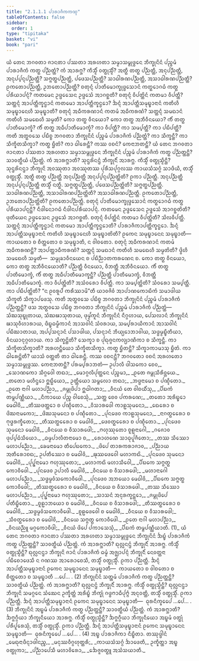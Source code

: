 ```yaml
---
title: "2.1.1.1 ᨸᩣᩁᩣᨩᩥᨠᨠᨱ᩠ᨯ"
tableOfContents: false
sidebar:
  order: 1
type: "tipitaka"
basket: "vi"
book: "pari"
---
```



<DynamicBreadcrumb />

<Division number="201" book="pari">

<Paragraph number="662" book="pari">
ᨿᩴ ᨲᩮᨶ ᨽᨣᩅᨲᩣ ᨩᩣᨶᨲᩣ ᨸᩔᨲᩣ ᩋᩁᩉᨲᩣ ᩈᨾ᩠ᨾᩣᩈᨾ᩠ᨻᩩᨴ᩠ᨵᩮᨶ ᨽᩥᨠ᩠ᨡᩩᨶᩦᨶᩴ ᨸᨬ᩠ᨧᨾᩴ ᨸᩣᩁᩣᨩᩥᨠᩴ ᨠᨲ᩠ᨳ ᨸᨬ᩠ᨬᨲ᩠ᨲᩴ? ᨠᩴ ᩋᩣᩁᨻ᩠ᨽ? ᨠᩥᩈ᩠ᨾᩥᩴ ᩅᨲ᩠ᨳᩩᩈ᩠ᨾᩥᩴ? ᩋᨲ᩠ᨳᩥ ᨲᨲ᩠ᨳ ᨸᨬ᩠ᨬᨲ᩠ᨲᩥ, ᩋᨶᩩᨸᨬ᩠ᨬᨲ᩠ᨲᩥ, ᩋᨶᩩᨸ᩠ᨸᨶ᩠ᨶᨸᨬ᩠ᨬᨲ᩠ᨲᩥ? ᩈᨻ᩠ᨻᨲ᩠ᨳᨸᨬ᩠ᨬᨲ᩠ᨲᩥ, ᨸᨴᩮᩈᨸᨬ᩠ᨬᨲ᩠ᨲᩥ? ᩈᩣᨵᩤᩁᨱᨸᨬ᩠ᨬᨲ᩠ᨲᩥ, ᩋᩈᩣᨵᩤᩁᨱᨸᨬ᩠ᨬᨲ᩠ᨲᩥ? ᩑᨠᨲᩮᩣᨸᨬ᩠ᨬᨲ᩠ᨲᩥ, ᩏᨽᨲᩮᩣᨸᨬ᩠ᨬᨲ᩠ᨲᩥ? ᨧᨲᩩᨶ᩠ᨶᩴ ᨸᩣᨲᩥᨾᩮᩣᨠ᩠ᨡᩩᨴ᩠ᨴᩮᩈᩣᨶᩴ ᨠᨲ᩠ᨳᩮᩣᨣᨵᩴ ᨠᨲ᩠ᨳ ᨸᩁᩥᨿᩣᨸᨶ᩠ᨶᩴ? ᨠᨲᨾᩮᨶ ᩏᨴ᩠ᨴᩮᩈᩮᨶ ᩏᨴ᩠ᨴᩮᩈᩴ ᩋᩣᨣᨧ᩠ᨨᨲᩥ? ᨧᨲᩩᨶ᩠ᨶᩴ ᩅᩥᨸᨲ᩠ᨲᩦᨶᩴ ᨠᨲᨾᩣ ᩅᩥᨸᨲ᩠ᨲᩥ? ᩈᨲ᩠ᨲᨶ᩠ᨶᩴ ᩋᩣᨸᨲ᩠ᨲᩥᨠ᩠ᨡᨶ᩠ᨵᩣᨶᩴ ᨠᨲᨾᩮᩣ ᩋᩣᨸᨲ᩠ᨲᩥᨠ᩠ᨡᨶ᩠ᨵᩮᩣ? ᨨᨶ᩠ᨶᩴ ᩋᩣᨸᨲ᩠ᨲᩥᩈᨾᩩᨭ᩠ᨮᩣᨶᩣᨶᩴ ᨠᨲᩥᩉᩥ ᩈᨾᩩᨭ᩠ᨮᩣᨶᩮᩉᩥ ᩈᨾᩩᨭ᩠ᨮᩣᨲᩥ? ᨧᨲᩩᨶ᩠ᨶᩴ ᩋᨵᩥᨠᩁᨱᩣᨶᩴ ᨠᨲᨾᩴ ᩋᨵᩥᨠᩁᨱᩴ? ᩈᨲ᩠ᨲᨶ᩠ᨶᩴ ᩈᨾᨳᩣᨶᩴ ᨠᨲᩥᩉᩥ ᩈᨾᨳᩮᩉᩥ ᩈᨾ᩠ᨾᨲᩥ? ᨠᩮᩣ ᨲᨲ᩠ᨳ ᩅᩥᨶᨿᩮᩣ? ᨠᩮᩣ ᨲᨲ᩠ᨳ ᩋᨽᩥᩅᩥᨶᨿᩮᩣ? ᨠᩥᩴ ᨲᨲ᩠ᨳ ᨸᩣᨲᩥᨾᩮᩣᨠ᩠ᨡᩴ? ᨠᩥᩴ ᨲᨲ᩠ᨳ ᩋᨵᩥᨸᩣᨲᩥᨾᩮᩣᨠ᩠ᨡᩴ? ᨠᩣ ᩅᩥᨸᨲ᩠ᨲᩥ? ᨠᩣ ᩈᨾ᩠ᨸᨲ᩠ᨲᩥ? ᨠᩣ ᨸᨭᩥᨸᨲ᩠ᨲᩥ? ᨠᨲᩥ ᩋᨲ᩠ᨳᩅᩈᩮ ᨸᨭᩥᨧ᩠ᨧ ᨽᨣᩅᨲᩣ ᨽᩥᨠ᩠ᨡᩩᨶᩦᨶᩴ ᨸᨬ᩠ᨧᨾᩴ ᨸᩣᩁᩣᨩᩥᨠᩴ ᨸᨬ᩠ᨬᨲ᩠ᨲᩴ? ᨠᩣ ᩈᩥᨠ᩠ᨡᨶ᩠ᨲᩥ? ᨠᩣ ᩈᩥᨠ᩠ᨡᩥᨲᩈᩥᨠ᩠ᨡᩣ? ᨠᨲ᩠ᨳ ᨮᩥᨲᩴ? ᨠᩣ ᨵᩤᩁᩮᨶ᩠ᨲᩥ? ᨠᩔ ᩅᨧᨶᩴ? ᨠᩮᨶᩣᨽᨲᨶ᩠ᨲᩥ?
</Paragraph>

</Division>
<Division number="202" book="pari">

<Paragraph number="663" book="pari">
ᨿᩴ ᨲᩮᨶ ᨽᨣᩅᨲᩣ ᨩᩣᨶᨲᩣ ᨸᩔᨲᩣ ᩋᩁᩉᨲᩣ ᩈᨾ᩠ᨾᩣᩈᨾ᩠ᨻᩩᨴ᩠ᨵᩮᨶ ᨽᩥᨠ᩠ᨡᩩᨶᩦᨶᩴ ᨸᨬ᩠ᨧᨾᩴ ᨸᩣᩁᩣᨩᩥᨠᩴ ᨠᨲ᩠ᨳ ᨸᨬ᩠ᨬᨲ᩠ᨲᨶ᩠ᨲᩥ? ᩈᩣᩅᨲ᩠ᨳᩥᨿᩴ ᨸᨬ᩠ᨬᨲ᩠ᨲᩴ. ᨠᩴ ᩋᩣᩁᨻ᩠ᨽᩣᨲᩥ? ᩈᩩᨶ᩠ᨴᩁᩦᨶᨶ᩠ᨴᩴ ᨽᩥᨠ᩠ᨡᩩᨶᩥᩴ ᩋᩣᩁᨻ᩠ᨽ. ᨠᩥᩈ᩠ᨾᩥᩴ ᩅᨲ᩠ᨳᩩᩈ᩠ᨾᩥᨶ᩠ᨲᩥ? ᩈᩩᨶ᩠ᨴᩁᩦᨶᨶ᩠ᨴᩣ ᨽᩥᨠ᩠ᨡᩩᨶᩦ ᩋᩅᩔᩩᨲᩣ ᩋᩅᩔᩩᨲᩔ ᨸᩩᩁᩥᩈᨸᩩᨣ᩠ᨣᩃᩔ ᨠᩣᨿᩈᩴᩈᨣ᩠ᨣᩴ ᩈᩣᨴᩥᨿᩥ, ᨲᩈ᩠ᨾᩥᩴ ᩅᨲ᩠ᨳᩩᩈ᩠ᨾᩥᩴ. ᩋᨲ᩠ᨳᩥ ᨲᨲ᩠ᨳ ᨸᨬ᩠ᨬᨲ᩠ᨲᩥ ᩋᨶᩩᨸᨬ᩠ᨬᨲ᩠ᨲᩥ ᩋᨶᩩᨸ᩠ᨸᨶ᩠ᨶᨸᨬ᩠ᨬᨲ᩠ᨲᩦᨲᩥ? ᩑᨠᩣ ᨸᨬ᩠ᨬᨲ᩠ᨲᩥ. ᩋᨶᩩᨸᨬ᩠ᨬᨲ᩠ᨲᩥ ᩋᨶᩩᨸ᩠ᨸᨶ᩠ᨶᨸᨬ᩠ᨬᨲ᩠ᨲᩥ ᨲᩈ᩠ᨾᩥᩴ ᨶᨲ᩠ᨳᩥ. ᩈᨻ᩠ᨻᨲ᩠ᨳᨸᨬ᩠ᨬᨲ᩠ᨲᩥ, ᨸᨴᩮᩈᨸᨬ᩠ᨬᨲ᩠ᨲᩦᨲᩥ? ᩈᨻ᩠ᨻᨲ᩠ᨳᨸᨬ᩠ᨬᨲ᩠ᨲᩥ. ᩈᩣᨵᩤᩁᨱᨸᨬ᩠ᨬᨲ᩠ᨲᩥ, ᩋᩈᩣᨵᩤᩁᨱᨸᨬ᩠ᨬᨲ᩠ᨲᩦᨲᩥ? ᩋᩈᩣᨵᩤᩁᨱᨸᨬ᩠ᨬᨲ᩠ᨲᩥ. ᩑᨠᨲᩮᩣᨸᨬ᩠ᨬᨲ᩠ᨲᩥ, ᩏᨽᨲᩮᩣᨸᨬ᩠ᨬᨲ᩠ᨲᩦᨲᩥ? ᩑᨠᨲᩮᩣᨸᨬ᩠ᨬᨲ᩠ᨲᩥ. ᨧᨲᩩᨶ᩠ᨶᩴ ᨸᩣᨲᩥᨾᩮᩣᨠ᩠ᨡᩩᨴ᩠ᨴᩮᩈᩣᨶᩴ ᨠᨲ᩠ᨳᩮᩣᨣᨵᩴ ᨠᨲ᩠ᨳ ᨸᩁᩥᨿᩣᨸᨶ᩠ᨶᨶ᩠ᨲᩥ? ᨶᩥᨴᩤᨶᩮᩣᨣᨵᩴ ᨶᩥᨴᩤᨶᨸᩁᩥᨿᩣᨸᨶ᩠ᨶᩴ. ᨠᨲᨾᩮᨶ ᩏᨴ᩠ᨴᩮᩈᩮᨶ ᩏᨴ᩠ᨴᩮᩈᩴ ᩋᩣᨣᨧ᩠ᨨᨲᩦᨲᩥ? ᨴᩩᨲᩥᨿᩮᨶ ᩏᨴ᩠ᨴᩮᩈᩮᨶ ᩏᨴ᩠ᨴᩮᩈᩴ ᩋᩣᨣᨧ᩠ᨨᨲᩥ. ᨧᨲᩩᨶ᩠ᨶᩴ ᩅᩥᨸᨲ᩠ᨲᩦᨶᩴ ᨠᨲᨾᩣ ᩅᩥᨸᨲ᩠ᨲᩦᨲᩥ? ᩈᩦᩃᩅᩥᨸᨲ᩠ᨲᩥ. ᩈᨲ᩠ᨲᨶ᩠ᨶᩴ ᩋᩣᨸᨲ᩠ᨲᩥᨠ᩠ᨡᨶ᩠ᨵᩣᨶᩴ ᨠᨲᨾᩮᩣ ᩋᩣᨸᨲ᩠ᨲᩥᨠ᩠ᨡᨶ᩠ᨵᩮᩣᨲᩥ? ᨸᩣᩁᩣᨩᩥᨠᩣᨸᨲ᩠ᨲᩥᨠ᩠ᨡᨶ᩠ᨵᩮᩣ. ᨨᨶ᩠ᨶᩴ ᩋᩣᨸᨲ᩠ᨲᩥᩈᨾᩩᨭ᩠ᨮᩣᨶᩣᨶᩴ ᨠᨲᩥᩉᩥ ᩈᨾᩩᨭ᩠ᨮᩣᨶᩮᩉᩥ ᩈᨾᩩᨭ᩠ᨮᩣᨲᩦᨲᩥ? ᩑᨠᩮᨶ ᩈᨾᩩᨭ᩠ᨮᩣᨶᩮᨶ ᩈᨾᩩᨭ᩠ᨮᩣᨲᩥ—  ᨠᩣᨿᨲᩮᩣ ᨧ ᨧᩥᨲ᩠ᨲᨲᩮᩣ ᨧ ᩈᨾᩩᨭ᩠ᨮᩣᨲᩥ, ᨶ ᩅᩤᨧᨲᩮᩣ. ᨧᨲᩩᨶ᩠ᨶᩴ ᩋᨵᩥᨠᩁᨱᩣᨶᩴ ᨠᨲᨾᩴ ᩋᨵᩥᨠᩁᨱᨶ᩠ᨲᩥ? ᩋᩣᨸᨲ᩠ᨲᩣᨵᩥᨠᩁᨱᩴ? ᩈᨲ᩠ᨲᨶ᩠ᨶᩴ ᩈᨾᨳᩣᨶᩴ ᨠᨲᩥᩉᩥ ᩈᨾᨳᩮᩉᩥ ᩈᨾ᩠ᨾᨲᩦᨲᩥ? ᨴ᩠ᩅᩦᩉᩥ ᩈᨾᨳᩮᩉᩥ ᩈᨾ᩠ᨾᨲᩥ—  ᩈᨾ᩠ᨾᩩᨡᩣᩅᩥᨶᨿᩮᨶ ᨧ ᨸᨭᩥᨬ᩠ᨬᩣᨲᨠᩁᨱᩮᨶ ᨧ. ᨠᩮᩣ ᨲᨲ᩠ᨳ ᩅᩥᨶᨿᩮᩣ, ᨠᩮᩣ ᨲᨲ᩠ᨳ ᩋᨽᩥᩅᩥᨶᨿᩮᩣᨲᩥ? ᨸᨬ᩠ᨬᨲ᩠ᨲᩥ ᩅᩥᨶᨿᩮᩣ, ᩅᩥᨽᨲ᩠ᨲᩥ ᩋᨽᩥᩅᩥᨶᨿᩮᩣ. ᨠᩥᩴ ᨲᨲ᩠ᨳ ᨸᩣᨲᩥᨾᩮᩣᨠ᩠ᨡᩴ, ᨠᩥᩴ ᨲᨲ᩠ᨳ ᩋᨵᩥᨸᩣᨲᩥᨾᩮᩣᨠ᩠ᨡᨶ᩠ᨲᩥ? ᨸᨬ᩠ᨬᨲ᩠ᨲᩥ ᨸᩣᨲᩥᨾᩮᩣᨠ᩠ᨡᩴ, ᩅᩥᨽᨲ᩠ᨲᩥ ᩋᨵᩥᨸᩣᨲᩥᨾᩮᩣᨠ᩠ᨡᩴ. ᨠᩣ ᩅᩥᨸᨲ᩠ᨲᩦᨲᩥ? ᩋᩈᩴᩅᩁᩮᩣ ᩅᩥᨸᨲ᩠ᨲᩥ. ᨠᩣ ᩈᨾ᩠ᨸᨲ᩠ᨲᩦᨲᩥ? ᩈᩴᩅᩁᩮᩣ ᩈᨾ᩠ᨸᨲ᩠ᨲᩥ. ᨠᩣ ᨸᨭᩥᨸᨲ᩠ᨲᩦᨲᩥ? “ᨶ ᩑᩅᩁᩪᨸᩴ ᨠᩁᩥᩔᩣᨾᩦ”ᨲᩥ ᨿᩣᩅᨩᩦᩅᩴ ᩋᩣᨸᩣᨱᨠᩮᩣᨭᩥᨠᩴ ᩈᨾᩣᨴᩤᨿ ᩈᩥᨠ᩠ᨡᨲᩥ ᩈᩥᨠ᩠ᨡᩣᨸᨴᩮᩈᩩ. ᨠᨲᩥ ᩋᨲ᩠ᨳᩅᩈᩮ ᨸᨭᩥᨧ᩠ᨧ ᨽᨣᩅᨲᩣ ᨽᩥᨠ᩠ᨡᩩᨶᩦᨶᩴ ᨸᨬ᩠ᨧᨾᩴ ᨸᩣᩁᩣᨩᩥᨠᩴ ᨸᨬ᩠ᨬᨲ᩠ᨲᨶ᩠ᨲᩥ? ᨴᩈ ᩋᨲ᩠ᨳᩅᩈᩮ ᨸᨭᩥᨧ᩠ᨧ ᨽᨣᩅᨲᩣ ᨽᩥᨠ᩠ᨡᩩᨶᩦᨶᩴ ᨸᨬ᩠ᨧᨾᩴ ᨸᩣᩁᩣᨩᩥᨠᩴ ᨸᨬ᩠ᨬᨲ᩠ᨲᩴ—  ᩈᩴᨥᩈᩩᨭ᩠ᨮᩩᨲᩣᨿ, ᩈᩴᨥᨹᩣᩈᩩᨲᩣᨿ, ᨴᩩᨾ᩠ᨾᩘᨠᩪᨶᩴ ᨽᩥᨠ᩠ᨡᩩᨶᩦᨶᩴ ᨶᩥᨣ᩠ᨣᩉᩣᨿ, ᨸᩮᩈᩃᩣᨶᩴ ᨽᩥᨠ᩠ᨡᩩᨶᩦᨶᩴ ᨹᩣᩈᩩᩅᩥᩉᩣᩁᩣᨿ, ᨴᩥᨭ᩠ᨮᨵᨾ᩠ᨾᩥᨠᩣᨶᩴ ᩋᩣᩈᩅᩤᨶᩴ ᩈᩴᩅᩁᩣᨿ, ᩈᨾ᩠ᨸᩁᩣᨿᩥᨠᩣᨶᩴ ᩋᩣᩈᩅᩤᨶᩴ ᨸᨭᩥᨥᩣᨲᩣᨿ, ᩋᨸ᩠ᨸᩈᨶ᩠ᨶᩣᨶᩴ ᨸᩈᩣᨴᩤᨿ, ᨸᩈᨶ᩠ᨶᩣᨶᩴ ᨽᩥᨿ᩠ᨿᩮᩣᨽᩣᩅᩤᨿ, ᩈᨴ᩠ᨵᨾ᩠ᨾᨭ᩠ᨮᩥᨲᩥᨿᩣ, ᩅᩥᨶᨿᩣᨶᩩᨣ᩠ᨣᩉᩣᨿ. ᨠᩣ ᩈᩥᨠ᩠ᨡᨶ᩠ᨲᩦᨲᩥ? ᩈᩮᨠ᩠ᨡᩣ ᨧ ᨸᩩᨳᩩᨩ᩠ᨩᨶᨠᩃ᩠ᨿᩣᨱᩥᨠᩣ ᨧ ᩈᩥᨠ᩠ᨡᨶ᩠ᨲᩥ. ᨠᩣ ᩈᩥᨠ᩠ᨡᩥᨲᩈᩥᨠ᩠ᨡᩣᨲᩥ? ᩋᩁᩉᨶ᩠ᨲᩥᨿᩮᩣ ᩈᩥᨠ᩠ᨡᩥᨲᩈᩥᨠ᩠ᨡᩣ. ᨠᨲ᩠ᨳ ᨮᩥᨲᨶ᩠ᨲᩥ? ᩈᩥᨠ᩠ᨡᩣᨠᩣᨾᩣᩈᩩ ᨮᩥᨲᩴ. ᨠᩣ ᨵᩤᩁᩮᨶ᩠ᨲᩦᨲᩥ? ᨿᩣᩈᩴ ᩅᨲ᩠ᨲᨲᩥ ᨲᩣ ᨵᩤᩁᩮᨶ᩠ᨲᩥ. ᨠᩔ ᩅᨧᨶᨶ᩠ᨲᩥ? ᨽᨣᩅᨲᩮᩣ ᩅᨧᨶᩴ ᩋᩁᩉᨲᩮᩣ ᩈᨾ᩠ᨾᩣᩈᨾ᩠ᨻᩩᨴ᩠ᨵᩔ. ᨠᩮᨶᩣᨽᨲᨶ᩠ᨲᩥ? ᨸᩁᨾ᩠ᨸᩁᩣᨽᨲᩴ—
</Paragraph>

<Paragraph number="664" type="verses" book="pari">
ᩏᨸᩣᩃᩥ ᨴᩤᩈᨠᩮᩣ ᨧᩮᩅ,_  
_ᩈᩮᩣᨱᨠᩮᩣ ᩈᩥᨣ᩠ᨣᩅᩮᩤ ᨲᨳᩣ;_  
_ᨾᩮᩣᨣ᩠ᨣᩃᩥᨸᩩᨲ᩠ᨲᩮᨶ ᨸᨬ᩠ᨧᨾᩣ,_  
_ᩑᨲᩮ ᨩᨾ᩠ᨻᩩᩈᩥᩁᩥᩅ᩠ᩉᨿᩮ._  

</Paragraph>

<Paragraph number="665" book="pari">
_ᨲᨲᩮᩣ ᨾᩉᩥᨶ᩠ᨴᩮᩣ ᩍᨭ᩠ᨭᩥᨿᩮᩣ,_  
ᩏᨲ᩠ᨲᩥᨿᩮᩣ ᩈᨾ᩠ᨻᩃᩮᩣ ᨲᨳᩣ;_  
_ᨽᨴ᩠ᨴᨶᩣᨾᩮᩣ ᨧ ᨸᨱ᩠ᨯᩥᨲᩮᩣ._  

</Paragraph>

<Paragraph number="666" type="verses" book="pari">
_ᩑᨲᩮ ᨶᩣᨣᩤ ᨾᩉᩣᨸᨬ᩠ᨬᩣ,_  
_ᨩᨾ᩠ᨻᩩᨴᩦᨸᩣ ᩍᨵᩤᨣᨲᩣ;_  
_ᩅᩥᨶᨿᩴ ᨲᩮ ᩅᩤᨧᨿᩥᩴᩈᩩ,_  
_ᨸᩥᨭᨠᩴ ᨲᨾ᩠ᨻᨸᨱ᩠ᨱᩥᨿᩣ._  

</Paragraph>

<Paragraph number="667" type="verses" book="pari">
_ᨶᩥᨠᩣᨿᩮ ᨸᨬ᩠ᨧ ᩅᩤᨧᩮᩈᩩᩴ,_  
_ᩈᨲ᩠ᨲ ᨧᩮᩅ ᨸᨠᩁᨱᩮ;_  
_ᨲᨲᩮᩣ ᩋᩁᩥᨭ᩠ᨮᩮᩣ ᨾᩮᨵᩤᩅᩦ,_  
_ᨲᩥᩔᨴᨲ᩠ᨲᩮᩣ ᨧ ᨸᨱ᩠ᨯᩥᨲᩮᩣ._  

</Paragraph>

<Paragraph number="668" type="verses" book="pari">
_ᩅᩥᩈᩣᩁᨴᩮᩤ ᨠᩣᩊᩈᩩᨾᨶᩮᩣ,_  
_ᨳᩮᩁᩮᩣ ᨧ ᨴᩦᨥᨶᩣᨾᨠᩮᩣ;_  
_ᨴᩦᨥᩈᩩᨾᨶᩮᩣ ᨧ ᨸᨱ᩠ᨯᩥᨲᩮᩣ._  

</Paragraph>

<Paragraph number="669" type="verses" book="pari">
_ᨸᩩᨶᨴᩮᩅ ᨠᩣᩊᩈᩩᨾᨶᩮᩣ,_  
_ᨶᩣᨣᨲ᩠ᨳᩮᩁᩮᩣ ᨧ ᨻᩩᨴ᩠ᨵᩁᨠ᩠ᨡᩥᨲᩮᩣ;_  
_ᨲᩥᩔᨲ᩠ᨳᩮᩁᩮᩣ ᨧ ᨾᩮᨵᩤᩅᩦ,_  
_ᨴᩮᩅᨲ᩠ᨳᩮᩁᩮᩣ ᨧ ᨸᨱ᩠ᨯᩥᨲᩮᩣ._  

</Paragraph>

<Paragraph number="670" type="verses" book="pari">
_ᨸᩩᨶᨴᩮᩅ ᩈᩩᨾᨶᩮᩣ ᨾᩮᨵᩤᩅᩦ,_  
_ᩅᩥᨶᨿᩮ ᨧ ᩅᩥᩈᩣᩁᨴᩮᩤ;_  
_ᨻᩉᩩᩔᩩᨲᩮᩣ ᨧᩪᩊᨶᩣᨣᩮᩤ,_  
_ᨣᨩᩮᩣᩅ ᨴᩩᨸ᩠ᨸᨵᩴᩈᩥᨿᩮᩣ._  

</Paragraph>

<Paragraph number="671" type="verses" book="pari">
_ᨵᨾ᩠ᨾᨸᩣᩃᩥᨲᨶᩣᨾᩮᩣ ᨧ,_  
_ᩁᩮᩣᩉᨱᩮ ᩈᩣᨵᩩᨸᩪᨩᩥᨲᩮᩣ;_  
_ᨲᩔ ᩈᩥᩔᩮᩣ ᨾᩉᩣᨸᨬ᩠ᨬᩮᩣ,_  
_ᨡᩮᨾᨶᩣᨾᩮᩣ ᨲᩥᨸᩮᨭᨠᩮᩣ._  

</Paragraph>

<Paragraph number="672" type="verses" book="pari">
_ᨴᩦᨸᩮ ᨲᩣᩁᨠᩁᩣᨩᩣᩅ,_  
_ᨸᨬ᩠ᨬᩣᨿ ᩋᨲᩥᩁᩮᩣᨧᨳ;_  
ᩏᨸᨲᩥᩔᩮᩣ ᨧ ᨾᩮᨵᩤᩅᩦ,_  
_ᨹᩩᩔᨴᩮᩅᩮᩤ ᨾᩉᩣᨠᨳᩦ._  

</Paragraph>

<Paragraph number="673" type="verses" book="pari">
_ᨸᩩᨶᨴᩮᩅ ᩈᩩᨾᨶᩮᩣ ᨾᩮᨵᩤᩅᩦ,_  
_ᨸᩩᨸ᩠ᨹᨶᩣᨾᩮᩣ ᨻᩉᩩᩔᩩᨲᩮᩣ;_  
_ᨾᩉᩣᨠᨳᩦ ᨾᩉᩣᩈᩥᩅᩮᩤ,_  
_ᨸᩥᨭᨠᩮ ᩈᨻ᩠ᨻᨲ᩠ᨳ ᨠᩮᩣᩅᩥᨴᩮᩤ._  

</Paragraph>

<Paragraph number="674" type="verses" book="pari">
_ᨸᩩᨶᨴᩮᩅ ᩏᨸᩣᩃᩥ ᨾᩮᨵᩤᩅᩦ,_  
_ᩅᩥᨶᨿᩮ ᨧ ᩅᩥᩈᩣᩁᨴᩮᩤ;_  
_ᨾᩉᩣᨶᩣᨣᩮᩤ ᨾᩉᩣᨸᨬ᩠ᨬᩮᩣ,_  
_ᩈᨴ᩠ᨵᨾ᩠ᨾᩅᩴᩈᨠᩮᩣᩅᩥᨴᩮᩤ._  

</Paragraph>

<Paragraph number="675" type="verses" book="pari">
_ᨸᩩᨶᨴᩮᩅ ᩋᨽᨿᩮᩣ ᨾᩮᨵᩤᩅᩦ,_  
_ᨸᩥᨭᨠᩮ ᩈᨻ᩠ᨻᨲ᩠ᨳ ᨠᩮᩣᩅᩥᨴᩮᩤ;_  
_ᨲᩥᩔᨲ᩠ᨳᩮᩁᩮᩣ ᨧ ᨾᩮᨵᩤᩅᩦ,_  
_ᩅᩥᨶᨿᩮ ᨧ ᩅᩥᩈᩣᩁᨴᩮᩤ._  

</Paragraph>

<Paragraph number="676" type="verses" book="pari">
_ᨲᩔ ᩈᩥᩔᩮᩣ ᨾᩉᩣᨸᨬ᩠ᨬᩮᩣ,_  
_ᨸᩩᨸ᩠ᨹᨶᩣᨾᩮᩣ ᨻᩉᩩᩔᩩᨲᩮᩣ;_  
_ᩈᩣᩈᨶᩴ ᩋᨶᩩᩁᨠ᩠ᨡᨶ᩠ᨲᩮᩣ,_  
_ᨩᨾ᩠ᨻᩩᨴᩦᨸᩮ ᨸᨲᩥᨭ᩠ᨮᩥᨲᩮᩣ._  

</Paragraph>

<Paragraph number="677" type="verses" book="pari">
_ᨧᩪᩊᩣᨽᨿᩮᩣ ᨧ ᨾᩮᨵᩤᩅᩦ,_  
_ᩅᩥᨶᨿᩮ ᨧ ᩅᩥᩈᩣᩁᨴᩮᩤ;_  
_ᨲᩥᩔᨲ᩠ᨳᩮᩁᩮᩣ ᨧ ᨾᩮᨵᩤᩅᩦ,_  
_ᩈᨴ᩠ᨵᨾ᩠ᨾᩅᩴᩈᨠᩮᩣᩅᩥᨴᩮᩤ._  

</Paragraph>

<Paragraph number="678" type="verses" book="pari">
_ᨧᩪᩊᨴᩮᩅᩮᩤ ᨧ ᨾᩮᨵᩤᩅᩦ,_  
_ᩅᩥᨶᨿᩮ ᨧ ᩅᩥᩈᩣᩁᨴᩮᩤ;_  
_ᩈᩥᩅᨲ᩠ᨳᩮᩁᩮᩣ ᨧ ᨾᩮᨵᩤᩅᩦ,_  
_ᩅᩥᨶᨿᩮ ᩈᨻ᩠ᨻᨲ᩠ᨳ ᨠᩮᩣᩅᩥᨴᩮᩤ._  

</Paragraph>

<Paragraph number="679" type="verses" book="pari">
_ᩑᨲᩮ ᨶᩣᨣᩤ ᨾᩉᩣᨸᨬ᩠ᨬᩣ,_  
_ᩅᩥᨶᨿᨬ᩠ᨬᩪ ᨾᨣ᩠ᨣᨠᩮᩣᩅᩥᨴᩤ;_  
_ᩅᩥᨶᨿᩴ ᨴᩦᨸᩮ ᨸᨠᩣᩈᩮᩈᩩᩴ,_  
_ᨸᩥᨭᨠᩴ ᨲᨾ᩠ᨻᨸᨱ᩠ᨱᩥᨿᩣᨲᩥ. (1)_  

</Paragraph>

</Division>
<Division number="203" book="pari">

<Paragraph number="680" book="pari">
ᨿᩴ ᨲᩮᨶ ᨽᨣᩅᨲᩣ ᨩᩣᨶᨲᩣ ᨸᩔᨲᩣ ᩋᩁᩉᨲᩣ ᩈᨾ᩠ᨾᩣᩈᨾ᩠ᨻᩩᨴ᩠ᨵᩮᨶ ᨽᩥᨠ᩠ᨡᩩᨶᩦᨶᩴ ᨨᨭ᩠ᨮᩴ ᨸᩣᩁᩣᨩᩥᨠᩴ ᨠᨲ᩠ᨳ ᨸᨬ᩠ᨬᨲ᩠ᨲᨶ᩠ᨲᩥ? ᩈᩣᩅᨲ᩠ᨳᩥᨿᩴ ᨸᨬ᩠ᨬᨲ᩠ᨲᩴ. ᨠᩴ ᩋᩣᩁᨻ᩠ᨽᩣᨲᩥ? ᨳᩩᩃᩖᨶᨶ᩠ᨴᩴ ᨽᩥᨠ᩠ᨡᩩᨶᩥᩴ ᩋᩣᩁᨻ᩠ᨽ. ᨠᩥᩈ᩠ᨾᩥᩴ ᩅᨲ᩠ᨳᩩᩈ᩠ᨾᩥᨶ᩠ᨲᩥ? ᨳᩩᩃᩖᨶᨶ᩠ᨴᩣ ᨽᩥᨠ᩠ᨡᩩᨶᩦ ᨩᩣᨶᩴ ᨸᩣᩁᩣᨩᩥᨠᩴ ᨵᨾ᩠ᨾᩴ ᩋᨩ᩠ᨫᩣᨸᨶ᩠ᨶᩴ ᨽᩥᨠ᩠ᨡᩩᨶᩥᩴ ᨶᩮᩅᨲ᩠ᨲᨶᩣ ᨸᨭᩥᨧᩮᩣᨴᩮᩈᩥ ᨶ ᨣᨱᩔ ᩋᩣᩁᩮᩣᨧᩮᩈᩥ, ᨲᩈ᩠ᨾᩥᩴ ᩅᨲ᩠ᨳᩩᩈ᩠ᨾᩥᩴ. ᩑᨠᩣ ᨸᨬ᩠ᨬᨲ᩠ᨲᩥ. ᨨᨶ᩠ᨶᩴ ᩋᩣᨸᨲ᩠ᨲᩥᩈᨾᩩᨭ᩠ᨮᩣᨶᩣᨶᩴ ᩑᨠᩮᨶ ᩈᨾᩩᨭ᩠ᨮᩣᨶᩮᨶ ᩈᨾᩩᨭ᩠ᨮᩣᨲᩥ—  ᨠᩣᨿᨲᩮᩣ ᨧ ᩅᩤᨧᨲᩮᩣ ᨧ ᨧᩥᨲ᩠ᨲᨲᩮᩣ ᨧ ᩈᨾᩩᨭ᩠ᨮᩣᨲᩥ …ᨸᩮ… . (2)
</Paragraph>

</Division>
<Division number="204" book="pari">

<Paragraph number="681" book="pari">
ᨽᩥᨠ᩠ᨡᩩᨶᩦᨶᩴ ᩈᨲ᩠ᨲᨾᩴ ᨸᩣᩁᩣᨩᩥᨠᩴ ᨠᨲ᩠ᨳ ᨸᨬ᩠ᨬᨲ᩠ᨲᨶ᩠ᨲᩥ? ᩈᩣᩅᨲ᩠ᨳᩥᨿᩴ ᨸᨬ᩠ᨬᨲ᩠ᨲᩴ. ᨠᩴ ᩋᩣᩁᨻ᩠ᨽᩣᨲᩥ? ᨳᩩᩃᩖᨶᨶ᩠ᨴᩴ ᨽᩥᨠ᩠ᨡᩩᨶᩥᩴ ᩋᩣᩁᨻ᩠ᨽ. ᨠᩥᩈ᩠ᨾᩥᩴ ᩅᨲ᩠ᨳᩩᩈ᩠ᨾᩥᨶ᩠ᨲᩥ? ᨳᩩᩃᩖᨶᨶ᩠ᨴᩣ ᨽᩥᨠ᩠ᨡᩩᨶᩦ ᩈᨾᨣ᩠ᨣᩮᨶ ᩈᩴᨥᩮᨶ ᩏᨠ᩠ᨡᩥᨲ᩠ᨲᩴ ᩋᩁᩥᨭ᩠ᨮᩴ ᨽᩥᨠ᩠ᨡᩩᩴ ᨣᨴ᩠ᨵᨻᩣᨵᩥᨸᩩᨻ᩠ᨻᩴ ᩋᨶᩩᩅᨲ᩠ᨲᩥ, ᨲᩈ᩠ᨾᩥᩴ ᩅᨲ᩠ᨳᩩᩈ᩠ᨾᩥᩴ. ᩑᨠᩣ ᨸᨬ᩠ᨬᨲ᩠ᨲᩥ. ᨨᨶ᩠ᨶᩴ ᩋᩣᨸᨲ᩠ᨲᩥᩈᨾᩩᨭ᩠ᨮᩣᨶᩣᨶᩴ ᩑᨠᩮᨶ ᩈᨾᩩᨭ᩠ᨮᩣᨶᩮᨶ ᩈᨾᩩᨭ᩠ᨮᩣᨲᩥ—  ᨵᩩᩁᨶᩥᨠ᩠ᨡᩮᨸᩮ …ᨸᩮ… . (3)
</Paragraph>

</Division>
<Division number="205" book="pari">

<Paragraph number="682" book="pari">
ᨽᩥᨠ᩠ᨡᩩᨶᩦᨶᩴ ᩋᨭ᩠ᨮᨾᩴ ᨸᩣᩁᩣᨩᩥᨠᩴ ᨠᨲ᩠ᨳ ᨸᨬ᩠ᨬᨲ᩠ᨲᨶ᩠ᨲᩥ? ᩈᩣᩅᨲ᩠ᨳᩥᨿᩴ ᨸᨬ᩠ᨬᨲ᩠ᨲᩴ. ᨠᩴ ᩋᩣᩁᨻ᩠ᨽᩣᨲᩥ? ᨨᨻ᩠ᨻᨣ᩠ᨣᩥᨿᩣ ᨽᩥᨠ᩠ᨡᩩᨶᩥᨿᩮᩣ ᩋᩣᩁᨻ᩠ᨽ. ᨠᩥᩈ᩠ᨾᩥᩴ ᩅᨲ᩠ᨳᩩᩈ᩠ᨾᩥᨶ᩠ᨲᩥ? ᨨᨻ᩠ᨻᨣ᩠ᨣᩥᨿᩣ ᨽᩥᨠ᩠ᨡᩩᨶᩥᨿᩮᩣ ᩋᨭ᩠ᨮᨾᩴ ᩅᨲ᩠ᨳᩩᩴ ᨸᩁᩥᨸᩪᩁᩮᩈᩩᩴ, ᨲᩈ᩠ᨾᩥᩴ ᩅᨲ᩠ᨳᩩᩈ᩠ᨾᩥᩴ. ᩑᨠᩣ ᨸᨬ᩠ᨬᨲ᩠ᨲᩥ. ᨨᨶ᩠ᨶᩴ ᩋᩣᨸᨲ᩠ᨲᩥᩈᨾᩩᨭ᩠ᨮᩣᨶᩣᨶᩴ ᩑᨠᩮᨶ ᩈᨾᩩᨭ᩠ᨮᩣᨶᩮᨶ ᩈᨾᩩᨭ᩠ᨮᩣᨲᩥ—  ᨵᩩᩁᨶᩥᨠ᩠ᨡᩮᨸᩮ …ᨸᩮ… . (4)

</Paragraph>
</Division>

<Paragraph number="683" type="center" book="pari">
ᩋᨭ᩠ᨮ ᨸᩣᩁᩣᨩᩥᨠᩣ ᨶᩥᨭ᩠ᨮᩥᨲᩣ.



</Paragraph>

<Paragraph number="684" type="center" book="pari">
ᨲᩔᩩᨴ᩠ᨴᩤᨶᩴ


</Paragraph>

<Paragraph number="685" type="verses" book="pari">
_ᨾᩮᨳᩩᨶᩣᨴᩥᨶ᩠ᨶᩣᨴᩤᨶᨬ᩠ᨧ,_  
_ᨾᨶᩩᩔᩅᩥᨣ᩠ᨣᩉᩩᨲ᩠ᨲᩁᩥ;_  
_ᨠᩣᨿᩈᩴᩈᨣ᩠ᨣᩴ ᨨᩣᨴᩮᨲᩥ,_  
ᩏᨠ᩠ᨡᩥᨲ᩠ᨲᩣ ᩋᨭ᩠ᨮ ᩅᨲ᩠ᨳᩩᨠᩣ;_  
_ᨸᨬ᩠ᨬᩣᨸᩮᩈᩥ ᨾᩉᩣᩅᩦᩁᩮᩣ,_  
_ᨨᩮᨩ᩠ᨩᩅᨲ᩠ᨳᩪ ᩋᩈᩴᩈᨿᩣᨲᩥ._
</Paragraph>